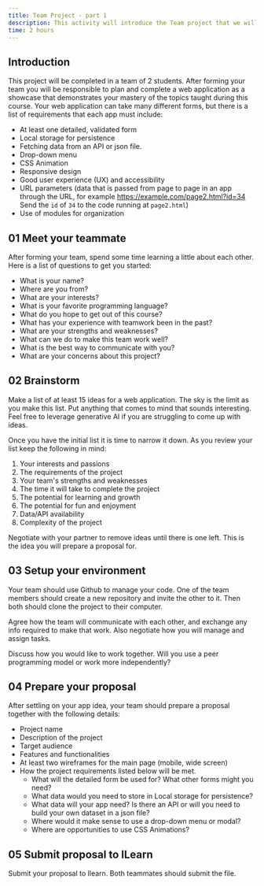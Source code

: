 ```yaml
---
title: Team Project - part 1
description: This activity will introduce the Team project that we will work on over the rest of the semester.
time: 2 hours
---
```


## Introduction

This project will be completed in a team of 2 students. After forming your team you will be responsible to plan and complete a web application as a showcase that demonstrates your mastery of the topics taught during this course. Your web application can take many different forms, but there is a list of requirements that each app must include:

- At least one detailed, validated form
- Local storage for persistence
- Fetching data from an API or json file.
- Drop-down menu
- CSS Animation
- Responsive design
- Good user experience (UX) and accessibility
- URL parameters (data that is passed from page to page in an app through the URL, for example https://example.com/page2.html?id=34 Send the `id` of `34` to the code running at `page2.html`)
- Use of modules for organization

## **01** Meet your teammate

After forming your team, spend some time learning a little about each other. Here is a list of questions to get you started:

- What is your name?
- Where are you from?
- What are your interests?
- What is your favorite programming language?
- What do you hope to get out of this course?
- What has your experience with teamwork been in the past?
- What are your strengths and weaknesses?
- What can we do to make this team work well?
- What is the best way to communicate with you?
- What are your concerns about this project?

## **02** Brainstorm

Make a list of at least 15 ideas for a web application. The sky is the limit as you make this list. Put anything that comes to mind that sounds interesting. Feel free to leverage generative AI if you are struggling to come up with ideas.

Once you have the initial list it is time to narrow it down. As you review your list keep the following in mind:

1. Your interests and passions
2. The requirements of the project
3. Your team's strengths and weaknesses
4. The time it will take to complete the project
5. The potential for learning and growth
6. The potential for fun and enjoyment
7. Data/API availability
8. Complexity of the project

Negotiate with your partner to remove ideas until there is one left. This is the idea you will prepare a proposal for.

## **03** Setup your environment

Your team should use Github to manage your code. One of the team members should create a new repository and invite the other to it. Then both should clone the project to their computer. 

Agree how the team will communicate with each other, and exchange any info required to make that work. Also negotiate how you will manage and assign tasks.

Discuss how you would like to work together. Will you use a peer programming model or work more independently?

## **04** Prepare your proposal

After settling on your app idea, your team should prepare a proposal together with the following details:

- Project name
- Description of the project
- Target audience
- Features and functionalities
- At least two wireframes for the main page (mobile, wide screen)
- How the project requirements listed below will be met.
    - What will the detailed form be used for? What other forms might you need?
    - What data would you need to store in Local storage for persistence?
    - What data will your app need? Is there an API or will you need to build your own dataset in a json file?
    - Where would it make sense to use a drop-down menu or modal?
    - Where are opportunities to use CSS Animations?

## **05** Submit proposal to ILearn

Submit your proposal to Ilearn. Both teammates should submit the file.
